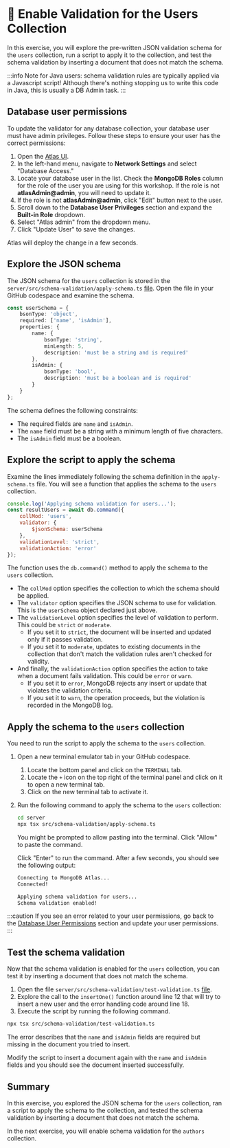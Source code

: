 #  👐 Enable Validation for the Users Collection

In this exercise, you will explore the pre-written JSON validation schema for the `users` collection, run a script to apply it to the collection, and test the schema validation by inserting a document that does not match the schema.

:::info
Note for Java users: schema validation rules are typically applied via a Javascript script! Although there's nothing stopping us to write this code in Java, this is usually a DB Admin task.
:::

## Database user permissions

To update the validator for any database collection, your database user must have admin privileges. Follow these steps to ensure your user has the correct permissions:

1. Open the [Atlas UI](https://cloud.mongodb.com?utm_campaign=devrel&utm_source=workshop&utm_medium=cta&utm_content=developer.day&utm_term=project.phoenix).
2. In the left-hand menu, navigate to **Network Settings** and select "Database Access."
3. Locate your database user in the list. Check the **MongoDB Roles** column for the role of the user you are using for this workshop. If the role is not **atlasAdmin@admin**, you will need to update it.
4. If the role is not **atlasAdmin@admin**, click "Edit" button next to the user.
5. Scroll down to the **Database User Privileges** section and expand the **Built-in Role** dropdown.
6. Select "Atlas admin" from the dropdown menu.
7. Click "Update User" to save the changes.

Atlas will deploy the change in a few seconds.

## Explore the JSON schema

The JSON schema for the `users` collection is stored in the `server/src/schema-validation/apply-schema.ts` [file](https://github.com/mongodb-developer/library-management-system/blob/main/server/src/schema-validation/apply-schema.ts). Open the file in your GitHub codespace and examine the schema.

```ts
const userSchema = {
    bsonType: 'object',
    required: ['name', 'isAdmin'],
    properties: {
        name: {
            bsonType: 'string',
            minLength: 5,
            description: 'must be a string and is required'
        },
        isAdmin: {
            bsonType: 'bool',
            description: 'must be a boolean and is required'
        }
    }
};
```

The schema defines the following constraints:
- The required fields are `name` and `isAdmin`.
- The `name` field must be a string with a minimum length of five characters.
- The `isAdmin` field must be a boolean.

## Explore the script to apply the schema

Examine the lines immediately following the schema definition in the `apply-schema.ts` file. You will see a function that applies the schema to the `users` collection.

```js
console.log('Applying schema validation for users...');
const resultUsers = await db.command({
    collMod: 'users',
    validator: {
        $jsonSchema: userSchema
    },
    validationLevel: 'strict',
    validationAction: 'error'
});
```

The function uses the `db.command()` method to apply the schema to the `users` collection.
- The `collMod` option specifies the collection to which the schema should be applied.
- The `validator` option specifies the JSON schema to use for validation. This is the `userSchema` object declared just above.
- The `validationLevel` option specifies the level of validation to perform. This could be `strict` or `moderate`.
    - If you set it to `strict`, the document will be inserted and updated only if it passes validation.
    - If you set it to `moderate`, updates to existing documents in the collection that don't match the validation rules aren't checked for validity.
- And finally, the `validationAction` option specifies the action to take when a document fails validation. This could be `error` or `warn`.
    - If you set it to `error`, MongoDB rejects any insert or update that violates the validation criteria.
    - If you set it to `warn`, the operation proceeds, but the violation is recorded in the MongoDB log.

## Apply the schema to the `users` collection

You need to run the script to apply the schema to the `users` collection.

1. Open a new terminal emulator tab in your GitHub codespace. 
    1. Locate the bottom panel and click on the `TERMINAL` tab.
    1. Locate the `+` icon on the top right of the terminal panel and click on it to open a new terminal tab.
    1. Click on the new terminal tab to activate it.

1. Run the following command to apply the schema to the `users` collection:

    ```sh
    cd server
    npx tsx src/schema-validation/apply-schema.ts

    ```

    You might be prompted to allow pasting into the terminal. Click "Allow" to paste the command.

    Click "Enter" to run the command. After a few seconds, you should see the following output:

    ```sh
    Connecting to MongoDB Atlas...
    Connected!

    Applying schema validation for users...
    Schema validation enabled!
    ```

:::caution
If you see an error related to your user permissions, go back to the [Database User Permissions](#database-user-permissions) section and update your user permissions.
:::

## Test the schema validation

Now that the schema validation is enabled for the `users` collection, you can test it by inserting a document that does not match the schema.

1. Open the file `server/src/schema-validation/test-validation.ts` [file](https://github.com/mongodb-developer/library-management-system/blob/main/server/src/schema-validation/test-validation.ts).
2. Explore the call to the `insertOne()` function around line 12 that will try to insert a new user and the error handling code around line 18.
3. Execute the script by running the following command.

  ```sh
  npx tsx src/schema-validation/test-validation.ts
  ```

The error describes that the `name` and `isAdmin` fields are required but missing in the document you tried to insert.

Modify the script to insert a document again with the `name` and `isAdmin` fields and you should see the document inserted successfully.

## Summary

In this exercise, you explored the JSON schema for the `users` collection, ran a script to apply the schema to the collection, and tested the schema validation by inserting a document that does not match the schema.

In the next exercise, you will enable schema validation for the `authors` collection.
